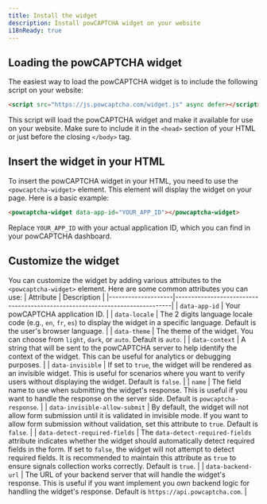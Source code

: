 ```yaml
---
title: Install the widget
description: Install powCAPTCHA widget on your website
i18nReady: true
---
```



## Loading the powCAPTCHA widget

The easiest way to load the powCAPTCHA widget is to include the following script on your website:

```html
<script src="https://js.powcaptcha.com/widget.js" async defer></script>
```
This script will load the powCAPTCHA widget and make it available for use on your website. Make sure to include it in the `<head>` section of your HTML or just before the closing `</body>` tag.

## Insert the widget in your HTML

To insert the powCAPTCHA widget in your HTML, you need to use the `<powcaptcha-widget>` element. This element will display the widget on your page. Here is a basic example:

```html
<powcaptcha-widget data-app-id="YOUR_APP_ID"></powcaptcha-widget>
```

Replace `YOUR_APP_ID` with your actual application ID, which you can find in your powCAPTCHA dashboard.
## Customize the widget
You can customize the widget by adding various attributes to the `<powcaptcha-widget>` element. Here are some common attributes you can use:
| Attribute          | Description                                                                 |
|--------------------|-----------------------------------------------------------------------------|
| `data-app-id`      | Your powCAPTCHA application ID.                                             |
| `data-locale`    | The 2 digits language locale code (e.g., `en`, `fr`, `es`) to display the widget in a specific language. Default is the user's browser language. |
| `data-theme`    | The theme of the widget. You can choose from `light`, `dark`, or `auto`. Default is `auto`. |
| `data-context`    | A string that will be sent to the powCAPTCHA server to help identify the context of the widget. This can be useful for analytics or debugging purposes. |
| `data-invisible`    | If set to `true`, the widget will be rendered as an invisible widget. This is useful for scenarios where you want to verify users without displaying the widget. Default is `false`. |
| `name`    | The field name to use when submitting the widget's response. This is useful if you want to handle the response on the server side. Default is `powcaptcha-response`. |
| `data-invisible-allow-submit`    | By default, the widget will not allow form submission until it is validated in invisible mode. If you want to allow form submission without validation, set this attribute to `true`. Default is `false`. |
| `data-detect-required-fields`    | The `data-detect-required-fields` attribute indicates whether the widget should automatically detect required fields in the form. If set to `false`, the widget will not attempt to detect required fields. It is recommended to maintain this attribute as `true` to ensure signals collection works correctly. Default is `true`. |
| `data-backend-url`    | The URL of your backend server that will handle the widget's response. This is useful if you want implement you own backend logic for handling the widget's response. Default is `https://api.powcaptcha.com`. |

